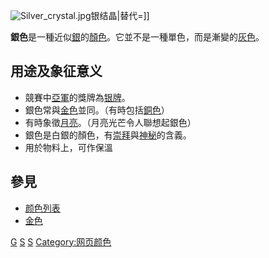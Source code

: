 {{Otheruses|subject=顏色|other=電子遊戲|銀色 (遊戲)}}
{{Infobox color
|title=銀色
|textcolor=#000000
|mod=hex
|bfbfbf
}}
[[File:Silver_crystal.jpg|thumb]]银结晶|替代=]]

'''銀色'''是一種近似[[銀|銀]]的[[顏色|顏色]]。它並不是一種單色，而是漸變的[[灰色|灰色]]。

==用途及象征意义==
*競賽中[[亞軍|亞軍]]的獎牌為[[银牌|银牌]]。
*銀色常與[[金色|金色]]並同。（有時包括[[銅色|銅色]]）
*有時象徵[[月|月亮]]。（月亮光芒令人聯想起銀色）
*銀色是白銀的顏色，有[[崇拜|崇拜]]與[[神秘|神秘]]的含義。
*用於物料上，可作保溫

== 參見 ==
* [[颜色列表|颜色列表]]
* [[金色|金色]]

{{Shades of Gray}}
{{色彩小作品}}

[[Category:颜色|G]]
[[Category:色彩系|S]]
[[Category:灰色系|S]]
[[Category:网页颜色|Category:网页颜色]]